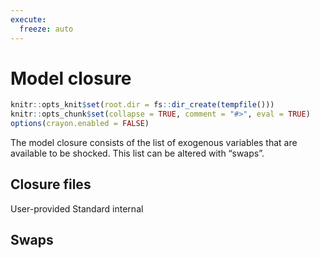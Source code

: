 ```yaml
---
execute:
  freeze: auto
---
```


# Model closure {#closures}

```r
knitr::opts_knit$set(root.dir = fs::dir_create(tempfile()))
knitr::opts_chunk$set(collapse = TRUE, comment = "#>", eval = TRUE)
options(crayon.enabled = FALSE)
```

The model closure consists of the list of exogenous variables that are available to be shocked. This list can be altered with "swaps".

## Closure files
User-provided
Standard internal

## Swaps
